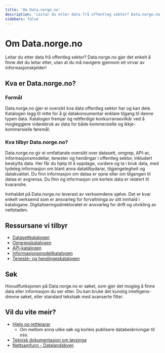 ```yaml
---
title: 'Om Data.norge.no'
description: 'Leitar du etter data frå offentleg sektor? Data.norge.no gjer det enkelt å finne det du leitar etter, utan at du må navigere gjennom eit virvar av informasjonskjelder!'
sidebars: false
---
```


# Om Data.norge.no

<Ingress size='xs'>
    Leitar du etter data frå offentleg sektor? Data.norge.no gjer det enkelt å finne det du leitar etter, utan at du må
    navigere gjennom eit virvar av informasjonskjelder!
</Ingress>

## Kva er Data.norge.no?

### Formål

Data.norge.no gjer ei oversikt kva data offentleg sektor har og kan dele. Katalogen legg til rette for å gi datakonsumentar enklare tilgang til denne typen data. Katalogen fremjar òg rettferdige konkurransevilkår ved å mogleggjere vidarebruk av data for både kommersielle og ikkje-kommersielle føremål.

### Kva tilbyr Data.norge.no?

Data.norge.no gir ei omfattande oversikt over datasett, omgrep, API-ar, informasjonsmodellar, tenester og hendingar i offentleg sektor, inkludert beskytta data. Her får du hjelp til å oppdage, vurdere og ta i bruk data, med tydeleg informasjon om blant anna datatilbydarar, tilgjengelegheit og datakvalitet. Du finn informasjon om dataa er opne eller om tilgangen til dataa er avgrensa. Du finn òg informasjon om korleis data er relatert til kvarandre.

Innhaldet på Data.norge.no leverast av verksemdene sjølve. Det er kvar enkelt verksemd som er ansvarleg for forvaltninga av sitt innhald i katalogane. Digitaliseringsdirektoratet er ansvarleg for drift og utvikling av nettstaden.

## Ressursane vi tilbyr

-   [Datasettkatalogen](https://data.norge.no/datasets)
-   [Omgrepskatalogen](https://data.norge.no/concepts)
-   [API-katalogen](https://data.norge.no/data-services)
-   [Informasjonsmodellkatalogen](https://data.norge.no/information-models)
-   [Teneste- og hendingeskatalogen](https://data.norge.no/public-services-and-events)

## Søk

Hovudfunksjonen på Data.norge.no er søket, som gjer det mogleg å finne data eller informasjon du ser etter. Du kan bruke det kunstig intelligens-drevne søket, eller standard tekstsøk med avanserte filter.

## Vil du vite meir?

-   [Hjelp og rettleiarar](/docs/)
    -   Om mellom anna ulike søk og korleis publisere databeskrivingar til oss.
-   [Teknisk dokumentasjon om løysinga](https://informasjonsforvaltning.github.io/)
-   [Nettsamfunn - Datalandsbyen](https://datalandsbyen.norge.no/)
